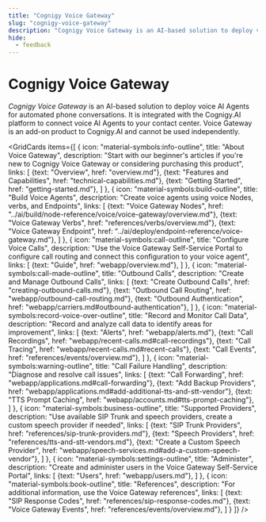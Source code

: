 ```yaml
---
title: "Cognigy Voice Gateway"
slug: "cognigy-voice-gateway"
description: "Cognigy Voice Gateway is an AI-based solution to deploy voice AI Agents for automated phone conversations. It is integrated with the Cognigy.AI platform to connect voice AI Agents to your contact center. Voice Gateway is an add-on product to Cognigy.AI and cannot be used independently."
hide:
  - feedback
---
```


# Cognigy Voice Gateway

_Cognigy Voice Gateway_ is an AI-based solution to deploy voice AI Agents for automated phone conversations. It is integrated with the Cognigy.AI platform to connect voice AI Agents to your contact center. Voice Gateway is an add-on product to Cognigy.AI and cannot be used independently.

<GridCards items={[
  {
    icon: "material-symbols:info-outline",
    title: "About Voice Gateway",
    description: "Start with our beginner's articles if you're new to Cognigy Voice Gateway or considering purchasing this product",
    links: [
      {text: "Overview", href: "overview.md"},
      {text: "Features and Capabilities", href: "technical-capabilities.md"},
      {text: "Getting Started", href: "getting-started.md"},
    ]
  },
  {
    icon: "material-symbols:build-outline",
    title: "Build Voice Agents",
    description: "Create voice agents using voice Nodes, verbs, and Endpoints",
    links: [
      {text: "Voice Gateway Nodes", href: "../ai/build/node-reference/voice/voice-gateway/overview.md"},
      {text: "Voice Gateway Verbs", href: "references/verbs/overview.md"},
      {text: "Voice Gateway Endpoint", href: "../ai/deploy/endpoint-reference/voice-gateway.md"},
    ]
  },
  {
    icon: "material-symbols:call-outline",
    title: "Configure Voice Calls",
    description: "Use the Voice Gateway Self-Service Portal to configure call routing and connect this configuration to your voice agent",
    links: [
      {text: "Guide", href: "webapp/overview.md"},
    ]
  },
  {
    icon: "material-symbols:call-made-outline",
    title: "Outbound Calls",
    description: "Create and Manage Outbound Calls",
    links: [
      {text: "Create Outbound Calls", href: "creating-outbound-calls.md"},
      {text: "Outbound Call Routing", href: "webapp/outbound-call-routing.md"},
      {text: "Outbound Authentication", href: "webapp/carriers.md#outbound-authentication"},
    ]
  },
  {
    icon: "material-symbols:record-voice-over-outline",
    title: "Record and Monitor Call Data",
    description: "Record and analyze call data to identify areas for improvement",
    links: [
      {text: "Alerts", href: "webapp/alerts.md"},
      {text: "Call Recordings", href: "webapp/recent-calls.md#call-recordings"},
      {text: "Call Tracing", href: "webapp/recent-calls.md#recent-calls"},
      {text: "Call Events", href: "references/events/overview.md"},
    ]
  },
  {
    icon: "material-symbols:warning-outline",
    title: "Call Failure Handling",
    description: "Diagnose and resolve call issues",
    links: [
      {text: "Call Forwarding", href: "webapp/applications.md#call-forwarding"},
      {text: "Add Backup Providers", href: "webapp/applications.md#add-additional-tts-and-stt-vendor"},
      {text: "TTS Prompt Caching", href: "webapp/accounts.md#tts-prompt-caching"},
    ]
  },
  {
    icon: "material-symbols:business-outline",
    title: "Supported Providers",
    description: "Use available SIP Trunk and speech providers, create a custom speech provider if needed",
    links: [
      {text: "SIP Trunk Providers", href: "references/sip-trunk-providers.md"},
      {text: "Speech Providers", href: "references/tts-and-stt-vendors.md"},
      {text: "Create a Custom Speech Provider", href: "webapp/speech-services.md#add-a-custom-speech-vendor"},
    ]
  },
  {
    icon: "material-symbols:settings-outline",
    title: "Administer",
    description: "Create and administer users in the Voice Gateway Self-Service Portal",
    links: [
      {text: "Users", href: "webapp/users.md"},
    ]
  },
  {
    icon: "material-symbols:book-outline",
    title: "References",
    description: "For additional information, use the Voice Gateway references",
    links: [
      {text: "SIP Response Codes", href: "references/sip-response-codes.md"},
      {text: "Voice Gateway Events", href: "references/events/overview.md"},
    ]
  }
]} />